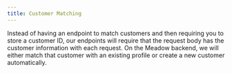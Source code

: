 ```yaml
---
title: Customer Matching
---
```


Instead of having an endpoint to match customers and then requiring you to store a customer ID, our endpoints will require that the request body has the customer information with each request. On the Meadow backend, we will either match that customer with an existing profile or create a new customer automatically.
